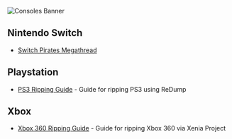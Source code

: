 ![Consoles Banner](https://a.l3n.co/i/YjMll5.webp)

## Nintendo Switch

- [Switch Pirates Megathread](https://old.reddit.com/r/SwitchPirates/wiki/index)

## Playstation

- [PS3 Ripping Guide](http://wiki.redump.org/index.php?title=Sony_PlayStation_3_Dumping_Guide) - Guide for ripping PS3 using ReDump

## Xbox

- [Xbox 360 Ripping Guide](https://github.com/xenia-project/xenia/wiki/quickstart) - Guide for ripping Xbox 360 via Xenia Project
